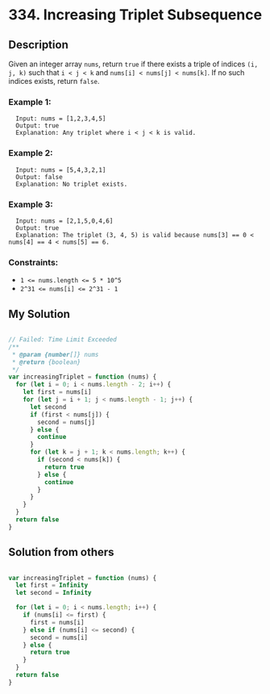 # 334. Increasing Triplet Subsequence

## Description
Given an integer array `nums`, return `true` if there exists a triple of indices `(i, j, k)` such that `i < j < k` and `nums[i] < nums[j] < nums[k]`. If no such indices exists, return `false`.

### Example 1:
```
  Input: nums = [1,2,3,4,5]
  Output: true
  Explanation: Any triplet where i < j < k is valid.
```

### Example 2:
```
  Input: nums = [5,4,3,2,1]
  Output: false
  Explanation: No triplet exists.
```

### Example 3:
```
  Input: nums = [2,1,5,0,4,6]
  Output: true
  Explanation: The triplet (3, 4, 5) is valid because nums[3] == 0 < nums[4] == 4 < nums[5] == 6.
```

### Constraints:
- `1 <= nums.length <= 5 * 10^5`
- `2^31 <= nums[i] <= 2^31 - 1`

## My Solution
```js

// Failed: Time Limit Exceeded
/**
 * @param {number[]} nums
 * @return {boolean}
 */
var increasingTriplet = function (nums) {
  for (let i = 0; i < nums.length - 2; i++) {
    let first = nums[i]
    for (let j = i + 1; j < nums.length - 1; j++) {
      let second
      if (first < nums[j]) {
        second = nums[j]
      } else {
        continue
      }
      for (let k = j + 1; k < nums.length; k++) {
        if (second < nums[k]) {
          return true
        } else {
          continue
        }
      }
    }
  }
  return false
}

```

## Solution from others
```js

var increasingTriplet = function (nums) {
  let first = Infinity
  let second = Infinity

  for (let i = 0; i < nums.length; i++) {
    if (nums[i] <= first) {
      first = nums[i]
    } else if (nums[i] <= second) {
      second = nums[i]
    } else {
      return true
    }
  }
  return false
}

```